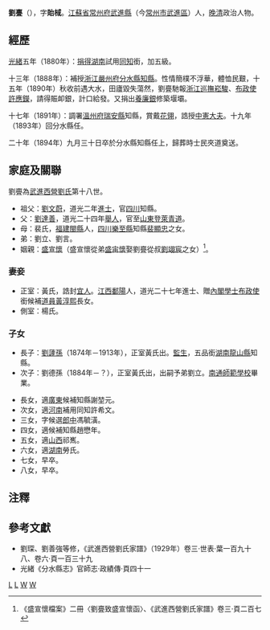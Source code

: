 '''劉亹'''（{{bd|1851年|10月9日|1894年|10月28日|catIdx=L劉}}），字'''貽棫'''。[[江蘇省|江蘇省]][[常州府|常州府]][[武進縣|武進縣]]（今[[常州市|常州市]][[武進區|武進區]]）人，[[晚清|晚清]]政治人物。

== 經歷 ==
[[光緒|光緒]]五年（1880年）：[[捐納|捐得]][[湖南|湖南]]試用[[同知|同知]]銜，加五級。

十三年（1888年）：補授[[浙江|浙江]][[嚴州府|嚴州府]][[分水縣|分水縣]][[知縣|知縣]]。性情簡樸不浮華，體恤民艱，十五年（1890年）秋收前遇大水，田廬毀失蕩然，劉亹馳報[[浙江巡撫|浙江巡撫]][[崧駿|崧駿]]、[[布政使|布政使]][[許應鑅|許應鑅]]，請得賑卹銀，計口給發。又捐出[[養廉銀|養廉銀]]修築堰壩。

十七年（1891年）：調署[[溫州府|溫州府]][[瑞安縣|瑞安縣]]知縣，賞戴[[花翎|花翎]]，誥授[[中憲大夫|中憲大夫]]。十九年（1893年）回分水縣任。

二十年（1894年）九月三十日卒於分水縣知縣任上，歸葬時士民夾道奠送。

== 家庭及關聯 ==
劉亹為[[武進西營劉氏|武進西營劉氏]]第十八世。
*祖父：[[劉文蔚|劉文蔚]]，道光二年[[進士|進士]]，官[[四川|四川]]知縣。
*父：[[劉達善|劉達善]]，道光二十四年[[舉人|舉人]]，官至[[山東|山東]][[登萊青道|登萊青道]]。
*母：裴氏，[[福建|福建]][[閩縣|閩縣]]人，[[四川|四川]][[樂至縣|樂至縣]]知縣[[裴顯忠|裴顯忠]]之女。
*弟：劉立、劉言。
*姻親：[[盛宣懷|盛宣懷]]（盛宣懷從弟[[盛宙懷|盛宙懷]]娶劉亹從叔[[劉翊宸|劉翊宸]]之女）<ref>《盛宣懷檔案》二冊〈劉亹致盛宣懷函〉、《武進西營劉氏家譜》卷三·頁二百七</ref>。

===妻妾===
*正室：黃氏，誥封[[宜人|宜人]]。[[江西|江西]][[鄱陽|鄱陽]]人，道光二十七年進士、贈[[內閣學士|內閣學士]][[布政使|布政使]]銜候補[[道員|道員]][[黃淳熙|黃淳熙]]長女。
*側室：楊氏。

===子女===
*長子：[[劉蘧孫|劉蘧孫]]（1874年－1913年），正室黃氏出。[[監生|監生]]，五品銜[[湖南|湖南]][[龍山縣|龍山縣]]知縣。
*次子：劉德孫（1884年－？），正室黃氏出，出嗣予弟劉立。[[南通師範學校|南通師範學校]]畢業。

*長女，適[[廣東|廣東]]候補知縣謝堃元。
*次女，適[[河南|河南]]補用同知許希文。
*三女，字候選[[郎中_(官名)|郎中]]馮毓潢。
*四女，適候補知縣趙懋年。
*五女，適[[山西|山西]]祁嶲。
*六女，適[[湖南|湖南]]勞氏。
*七女，早卒。
*八女，早卒。

==注釋==
<div class="references-small">
<references></references>
</div>
==參考文獻==
*劉琛、劉善強等修，《武進西營劉氏家譜》（1929年）卷三·世表·葉一百九十八、卷六·頁一百三十九
*光緒《分水縣志》官師志·政績傳·頁四十一

{{武進西營劉氏}}
[[Category:清朝分水縣知縣|L]]
[[Category:清朝瑞安縣知縣|L]]
[[Category:劉姓|W]]
[[Category:武進西營劉氏|W]]